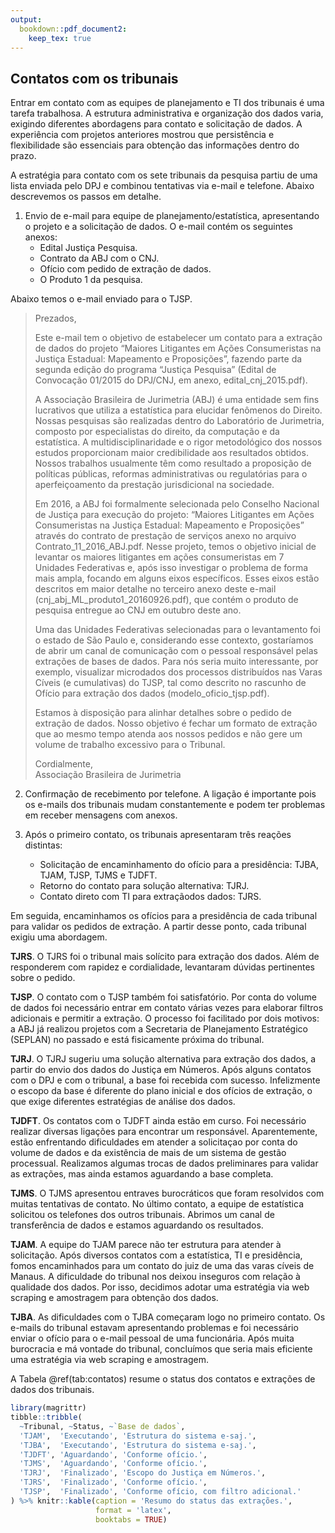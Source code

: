 ```yaml
---
output: 
  bookdown::pdf_document2:
    keep_tex: true
---
```


## Contatos com os tribunais

Entrar em contato com as equipes de planejamento e TI dos tribunais é uma tarefa trabalhosa. A estrutura administrativa e organização dos dados varia, exigindo diferentes abordagens para contato e solicitação de dados. A experiência com projetos anteriores mostrou que persistência e flexibilidade são essenciais para obtenção das informações dentro do prazo.

A estratégia para contato com os sete tribunais da pesquisa partiu de uma lista enviada pelo DPJ e combinou tentativas via e-mail e telefone. Abaixo descrevemos os passos em detalhe.

1. Envio de e-mail para equipe de planejamento/estatística, apresentando o projeto e a solicitação de dados. O e-mail contém os seguintes anexos:
    - Edital Justiça Pesquisa.
    - Contrato da ABJ com o CNJ.
    - Ofício com pedido de extração de dados.
    - O Produto 1 da pesquisa.

Abaixo temos o e-mail enviado para o TJSP.
  
> Prezados,
> 
> Este e-mail tem o objetivo de estabelecer um contato para a extração de dados do projeto "Maiores Litigantes em Ações Consumeristas na Justiça Estadual: Mapeamento e Proposições", fazendo parte da segunda edição do programa "Justiça Pesquisa" (Edital de Convocação 01/2015 do DPJ/CNJ, em anexo,  edital_cnj_2015.pdf).
> 
> A Associação Brasileira de Jurimetria (ABJ) é uma entidade sem fins lucrativos que utiliza a estatística para elucidar fenômenos do Direito. Nossas pesquisas são realizadas dentro do Laboratório de Jurimetria, composto por especialistas do direito, da computação e da estatística. A multidisciplinaridade e o rigor metodológico dos nossos estudos proporcionam maior credibilidade aos resultados obtidos. Nossos trabalhos usualmente têm como resultado a proposição de políticas públicas, reformas administrativas ou regulatórias para o aperfeiçoamento da prestação jurisdicional na sociedade.
> 
> Em 2016, a ABJ foi formalmente selecionada pelo Conselho Nacional de Justiça para execução do projeto: "Maiores Litigantes em Ações Consumeristas na Justiça Estadual: Mapeamento e Proposições" através do contrato de prestação de serviços anexo no arquivo Contrato_11_2016_ABJ.pdf. Nesse projeto, temos o objetivo inicial de levantar os maiores litigantes em ações consumeristas em 7 Unidades Federativas e, após isso investigar o problema de forma mais ampla, focando em alguns eixos específicos. Esses eixos estão descritos em maior detalhe no terceiro anexo deste e-mail (cnj_abj_ML_produto1_20160926.pdf), que contém o produto de pesquisa entregue ao CNJ em outubro deste ano.
> 
> Uma das Unidades Federativas selecionadas para o levantamento foi o estado de São Paulo e, considerando esse contexto, gostaríamos de abrir um canal de comunicação com o pessoal responsável pelas extrações de bases de dados. Para nós seria muito interessante, por exemplo, visualizar microdados dos processos distribuídos nas Varas Cíveis (e cumulativas) do TJSP, tal como descrito no rascunho de Ofício para extração dos dados (modelo_oficio_tjsp.pdf).
> 
> Estamos à disposição para alinhar detalhes sobre o pedido de extração de dados. Nosso objetivo é fechar um formato de extração que ao mesmo tempo atenda aos nossos pedidos e não gere um volume de trabalho excessivo para o Tribunal.
> 
> Cordialmente,  
> Associação Brasileira de Jurimetria
> 

2. Confirmação de recebimento por telefone. A ligação é importante pois os e-mails dos tribunais mudam constantemente e podem ter problemas em receber mensagens com anexos.

3. Após o primeiro contato, os tribunais apresentaram três reações distintas:
    - Solicitação de encaminhamento do ofício para a presidência: TJBA, TJAM, TJSP, TJMS e TJDFT.
    - Retorno do contato para solução alternativa: TJRJ.
    - Contato direto com TI para extraçãodos dados: TJRS.

Em seguida, encaminhamos os ofícios para a presidência de cada tribunal para validar os pedidos de extração. A partir desse ponto, cada tribunal exigiu uma abordagem.

**TJRS**. O TJRS foi o tribunal mais solícito para extração dos dados. Além de responderem com rapidez e cordialidade, levantaram dúvidas pertinentes sobre o pedido.

**TJSP**. O contato com o TJSP também foi satisfatório. Por conta do volume de dados foi necessário entrar em contato várias vezes para elaborar filtros adicionais e permitir a extração. O processo foi facilitado por dois motivos: a ABJ já realizou projetos com a Secretaria de Planejamento Estratégico (SEPLAN) no passado e está fisicamente próxima do tribunal.

**TJRJ**. O TJRJ sugeriu uma solução alternativa para extração dos dados, a partir do envio dos dados do Justiça em Números. Após alguns contatos com o DPJ e com o tribunal, a base foi recebida com sucesso. Infelizmente o escopo da base é diferente do plano inicial e dos ofícios de extração, o que exige diferentes estratégias de análise dos dados.

**TJDFT**. Os contatos com o TJDFT ainda estão em curso. Foi necessário realizar diversas ligações para encontrar um responsável. Aparentemente, estão enfrentando dificuldades em atender a solicitaçao por conta do volume de dados e da existência de mais de um sistema de gestão processual. Realizamos algumas trocas de dados preliminares para validar as extrações, mas ainda estamos aguardando a base completa.

**TJMS**. O TJMS apresentou entraves burocráticos que foram resolvidos com muitas tentativas de contato. No último contato, a equipe de estatística solicitou os telefones dos outros tribunais. Abrimos um canal de transferência de dados e estamos aguardando os resultados.

**TJAM**. A equipe do TJAM parece não ter estrutura para atender à solicitação. Após diversos contatos com a estatística, TI e presidência, fomos encaminhados para um contato do juiz de uma das varas cíveis de Manaus. A dificuldade do tribunal nos deixou inseguros com relação à qualidade dos dados. Por isso, decidimos adotar uma estratégia via web scraping e amostragem para obtenção dos dados.

**TJBA**. As dificuldades com o TJBA começaram logo no primeiro contato. Os e-mails do tribunal estavam apresentando problemas e foi necessário enviar o ofício para o e-mail pessoal de uma funcionária. Após muita burocracia e má vontade do tribunal, concluímos que seria mais eficiente uma estratégia via web scraping e amostragem.

A Tabela \@ref(tab:contatos) resume o status dos contatos e extrações de dados dos tribunais.

```r
library(magrittr)
tibble::tribble(
  ~Tribunal, ~Status, ~`Base de dados`,
  'TJAM',  'Executando', 'Estrutura do sistema e-saj.',
  'TJBA',  'Executando', 'Estrutura do sistema e-saj.',
  'TJDFT', 'Aguardando', 'Conforme ofício.',
  'TJMS',  'Aguardando', 'Conforme ofício.',
  'TJRJ',  'Finalizado', 'Escopo do Justiça em Números.',
  'TJRS',  'Finalizado', 'Conforme ofício.',
  'TJSP',  'Finalizado', 'Conforme ofício, com filtro adicional.'
) %>% knitr::kable(caption = 'Resumo do status das extrações.',
                   format = 'latex',
                   booktabs = TRUE)
```













